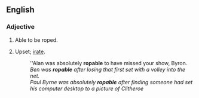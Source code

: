 ==English==

===Adjective===
{{en-adj}}

# {{alternative spelling of|ropeable}} Able to be roped.
# {{idiom|Australian|NZ}} Upset; [[irate]].
#: ''Alan was absolutely '''ropable''' to have missed your show, Byron.
#: ''Ben was '''ropable''' after losing that first set with a volley into the net.''
#: ''Paul Byrne was absolutely '''ropable''' after finding someone had set his computer desktop to a picture of Clitheroe''